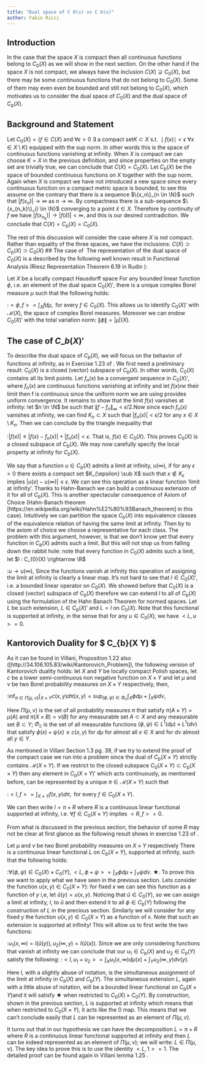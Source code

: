 ```yaml
---
title: "Dual space of C 0(x) vs C b(x)"
author: Fabio Ricci
---
```


## Introduction

In the case that the space $X$ is compact then all continuous functions belong to $C_{0}(X)$ as we will show in the next section. On the other hand if the space $X$ is not compact, we always have the inclusion $C(X) \supseteq C_{0}(X)$, but there may be some continuous functions that do not belong to $C_{0}(X)$. Some of them may even even be bounded and still not belong to $C_{0}(X)$, which motivates us to consider the dual space of $C_{0}(X)$ and the dual space of $C_{b}(X)$.

## Background and Statement

Let $C_{0}(X) = \{f \in C(X) \text{ and } \forall \epsilon >0 \text{ } \exists \text{ a compact set} K\subset X \text{ s.t. } \mid f (x) \mid < \epsilon \text{ } \forall x\in X\setminus K  \}$ equipped with the sup norm. In other words this is the space of continuous functions vanishing at infinity. When $X$ is compact we can choose $K=X$ in the previous definition, and since properties on the empty set are trivially true, we can conclude that $C(X) = C_{0}(X)$. Let $C_{b}(X)$ be the space of bounded continuous functions on $X$ together with the sup norm. Again when $X$ is compact we have not introduced a new space since every continuous function on a compact metric space is bounded, to see this assume on the contrary that there is a sequence $\{x_n\}_{n \in \N}$ such that $|f(x_n)| \rightarrow \infty$ as $n \rightarrow \infty$. By compactness there is a sub-sequence $\{x_{n_k}\}_{i \in \N}$ converging to a point $\hat{x} \in X$. Therefore by continuity of $f$ we have $|f(x_{n_k})| \rightarrow |f(\hat{x})| < \infty$, and this is our desired contradiction. We conclude that $C(X) = C_{b}(X) = C_{0}(X)$.

The rest of this discussion will consider the case where $X$ is not compact. Rather than equality of the three spaces, we have the inclusions: $C(X) \supset C_{b}(X) \supset C_{0}(X)$ \## The case of <math> C\_{0}(X)' </math> The representation of the dual space of $C_{0}(X)$ is a described by the following well known result in Functional Analysis (Riesz Representation Theorem 6.19 in Rudin <!-- [@citation] Rudin, Walter. Real and Complex Analysis, 1966. -->):

Let $X$ be a locally compact Hausdorff space For any bounded linear function $\phi$, i.e. an element of the dual space $C_{0}(X)'$, there is a unique complex Borel measure $\mu$ such that the following holds:

:$<\phi, f > = \int_{X} f d \mu, \text{ for every }  f \in C_{0}(X)$. This allows us to identify $C_{0}(X)'$ with $\mathcal{M}(X)$, the space of complex Borel measures. Moreover we can endow $C_{0}(X)'$ with the total variation norm: $\| \phi \| = |\mu|(X)$.

## The case of $C\_{b}(X)'$

To describe the dual space of $C_{b}(X)$, we will focus on the behavior of functions at infinity, as in Exercise 1.23 of <!-- [@citation] Villani, Cedric.  Topics In Optimal Transportation. American Mathematical Soc., 2003. -->. We first need a preliminary result: $C_{0}(X)$ is a closed (vector) subspace of $C_{b}(X)$. In other words, $C_{0}(X)$ contains all its limit points. Let $f_n(x)$ be a convergent sequence in $C_{0}(X)'$, where $f_n(x)$ are continuous functions vanishing at infinity and let $f(x) ne$ their limit then f is continuous since the uniform norm we are using provides uniform convergence. It remains to show that the limit $f(x)$ vanishes at infinity: let $n \in \N$ be such that $\|f - f_n\|_\infty <\epsilon/2$.Now since each $f_n(x)$ vanishes at infinity, we can find $K_n \subset X$ such that $|f_n(x)|< \epsilon/2$ for any $x\in X \setminus K_n$. Then we can conclude by the triangle inequality that

:$|f(x)|  \leq |f(x) - f_n(x)| + |f_n(x)| < \epsilon$. That is, $f(x) \in C_{0}(X)$. This proves $C_{0}(X)$ is a closed subspace of $C_{b}(X)$. We may now carefully specify the local property at infinity for $C_{b}(X)$.

We say that a function $u \in C_{b}(X)$ admits a limit at infinity, $u(\infty)$, if for any $\epsilon >0$ there exists a compact set $K_{\epsilon} \sub X$ such that $x \notin K_{\epsilon}$ implies $|u(x) - u(\infty)|\leq \epsilon$. We can see this operation as a linear function 'limit at infinity'. Thanks to Hahn-Banach we can build a continuous extension of it for all of $C_{b}(X)$. This is another spectacular consequence of Axiom of Choice (Hahn-Banach theorem \[https://en.wikipedia.org/wiki/Hahn%E2%80%93Banach_theorem\] in this case). Intuitively we can partition the space $C_{b}(X)$ into equivalence classes of the equivalence relation of having the same limit at infinity. Then by to the axiom of choice we choose a representative for each class. The problem with this argument, however, is that we don't know yet that every function in $C_{b}(X)$ admits such a limit. But this will not stop us from falling down the rabbit hole: note that every function in $C_{0}(X)$ admits such a limit, let $l : C_{0}(X) \rightarrow \R$

:$u \rightarrow u(\infty)$, Since the functions vanish at infinity this operation of assigning the limit at infinity is clearly a linear map. It's not hard to see that $l\in C_{0}(X)'$, i.e. a bounded linear operator on $C_{0}(X)$. We showed before that $C_{0}(X)$ is a closed (vector) subspace of $C_{b}(X)$ therefore we can extend $l$ to all of $C_{b}(X)$ using the formulation of the Hahn Banach Theorem for normed spaces. Let $L$ be such extension, $L \in C_{b}(X)'$ and $L=l$ on $C_{0}(X)$. Note that this functional is supported at infinity, in the sense that for any $u \in C_{0}(X)$, we have $<L,u>=0$.

## Kantorovich Duality for $ C\_{b}(X \times Y) $

As it can be found in Villani, Proposition 1.22 <!-- [@citation] Villani, Cedric.  Topics In Optimal Transportation. American Mathematical Soc., 2003. --> also (\[http://34.106.105.83/wiki/Kantorovich_Problem\]), the following version of Kantorovich duality holds: let $X$ and $Y$ be locally compact Polish spaces, let $c$ be a lower semi-continuous non negative function on $X \times Y$ and let $\mu$ and $\nu$ be two Borel probability measures on $X \times Y$ respectively, then,

:$\inf_{\pi \in \Pi(\mu,\nu)} \int_{X \times Y} c(x,y) d\pi(x,y)= \sup_{(\phi,\psi) \in \Phi_{c}} \int_{X}\phi d\mu + \int_{X}\psi d\nu$,

Here $\Pi(\mu,\nu)$ is the set of all probability measures $\pi$ that satisfy $\pi(A \times Y)= \mu(A)$ and $\pi(X \times B)= \nu(B)$ for any measurable set $A \subset X$ and any measurable set $B \subset Y$; $\Phi_{c}$ is the set of all measurable functions $(\phi,\psi) \in L^1(d\mu)\times L^1(d\nu)$ that satisfy $\phi(x)+\psi(x) \leq c(x,y)$ for $d\mu$ for almost all $x \in X$ and for $d\nu$ almost all $y \in Y$.

As mentioned in Villani Section 1.3 pg. 39<!-- [@citation] Villani, Cedric.  Topics In Optimal Transportation. American Mathematical Soc., 2003. -->, if we try to extend the proof of the compact case we run into a problem since the dual of $C_{b}(X\times Y)$ strictly contains $\mathcal{M}(X\times Y)$. If we restrict to the closed subspace $C_{0}(X\times Y) \subset C_{b}(X\times Y)$ then any element in $C_{b}(X\times Y)'$ which acts continuously, as mentioned before, can be represented by a unique $\pi \in \mathcal{M}(X\times Y)$ such that

:$<l,f> = \int_{X\times Y} f(x,y) d \pi, \text{ for every }  f \in C_{0}(X \times Y)$.

We can then write $l = \pi +R$ where $R$ is a continuous linear functional supported at infinity, i.e. $\forall f \in C_{0}(X\times Y)$ implies $<R,f>=0$.

From what is discussed in the previous section, the behavior of some $R$ may not be clear at first glance as the following result shows in exercise 1.23 of <!-- [@citation] Villani, Cedric.  Topics In Optimal Transportation. American Mathematical Soc., 2003. -->.

Let $\mu$ and $\nu$ be two Borel probability measures on $X \times Y$ respectively There is a continuous linear functional $L$ on $C_{b}(X\times Y)$, supported at infinity, such that the following holds:

:$\forall (\phi,\psi) \in C_{0}(X) \times C_{0}(Y), <L,\phi +\psi>= \int_{X}\phi d\mu + \int_{Y}\psi d\nu.  \text{        } \bigstar$. To prove this we want to apply what we have seen in the previous section. Lets consider the function $u(x,y) \in C_0(X \times Y)$: for fixed $x$ we can see this function as a function of $y$ i,e, let $\hat{u}(y)=u(x,y)$. Noticing that $\hat{u} \in  C_0(Y)$, so we can assign a limit at infinity, $l$, to $\hat{u}$ and then extend it to all $\phi \in  C_b(Y)$ following the construction of $L$ in the precious section. Similarly we will consider for any fixed $y$ the function $u(x,y) \in C_0(X \times Y)$ as a function of $x$. Note that such an extension is supported at infinity! This will allow us to first write the two functions:

:$u_1(x,\infty)= l(\hat{u}(y)), u_2(\infty,y)=l(\hat{u}(x))$. Since we are only considering functions that vanish at infinity we can conclude that our $u_1 \in C_b(X)$ and $u_2 \in C_b(Y)$ satisfy the following: :$<l, u_1+u_2 >= \int_{X}u_1(x,\infty) d\mu (x) + \int_{Y}u_2(\infty,y) d\nu(y)$.

Here $l$, with a slightly abuse of notation, is the simultaneous assignment of the limit at infinity in $C_b(X)$ and $C_b(Y)$. The simultaneous extension $L$, again with a little abuse of notation, will be a bounded linear functional on $C_{b}(X\times Y)$and it will satisfy $\bigstar$ when restricted to $C_{0}(X)\times C_{0}(Y)$. By construction, shown in the previous section, $L$ is supported at infinity which means that when restricted to $C_{0}(X \times Y)$, it acts like the $0$ map. This means that we can't conclude easily that $L$ can be represented as an element of $\Pi(\mu,\nu)$.

It turns out that in our hypothesis we can have the decomposition $L = \pi +R$ where $R$ is a continuous linear functional supported at infinity and then $L$ can be indeed represented as an element of $\Pi(\mu,\nu)$; we will write: $L \in \Pi(\mu,\nu)$. The key idea to prove this is to use the identity $<L,1>=1$. The detailed proof can be found again in Villani lemma 1.25 <!-- [@citation] Villani, Cedric.  Topics In Optimal Transportation. American Mathematical Soc., 2003. -->.
